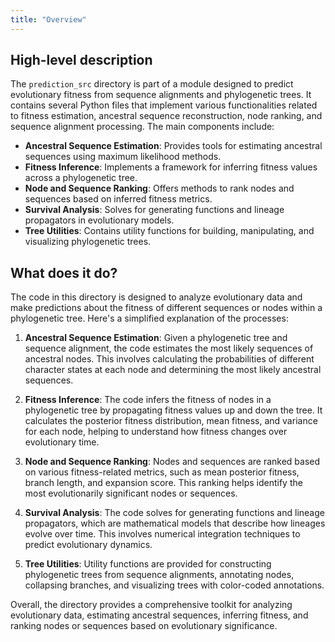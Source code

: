 ```yaml
---
title: "Overview"
---
```


## High-level description

The `prediction_src` directory is part of a module designed to predict evolutionary fitness from sequence alignments and phylogenetic trees. It contains several Python files that implement various functionalities related to fitness estimation, ancestral sequence reconstruction, node ranking, and sequence alignment processing. The main components include:

- **Ancestral Sequence Estimation**: Provides tools for estimating ancestral sequences using maximum likelihood methods.
- **Fitness Inference**: Implements a framework for inferring fitness values across a phylogenetic tree.
- **Node and Sequence Ranking**: Offers methods to rank nodes and sequences based on inferred fitness metrics.
- **Survival Analysis**: Solves for generating functions and lineage propagators in evolutionary models.
- **Tree Utilities**: Contains utility functions for building, manipulating, and visualizing phylogenetic trees.

## What does it do?

The code in this directory is designed to analyze evolutionary data and make predictions about the fitness of different sequences or nodes within a phylogenetic tree. Here's a simplified explanation of the processes:

1. **Ancestral Sequence Estimation**: Given a phylogenetic tree and sequence alignment, the code estimates the most likely sequences of ancestral nodes. This involves calculating the probabilities of different character states at each node and determining the most likely ancestral sequences.

2. **Fitness Inference**: The code infers the fitness of nodes in a phylogenetic tree by propagating fitness values up and down the tree. It calculates the posterior fitness distribution, mean fitness, and variance for each node, helping to understand how fitness changes over evolutionary time.

3. **Node and Sequence Ranking**: Nodes and sequences are ranked based on various fitness-related metrics, such as mean posterior fitness, branch length, and expansion score. This ranking helps identify the most evolutionarily significant nodes or sequences.

4. **Survival Analysis**: The code solves for generating functions and lineage propagators, which are mathematical models that describe how lineages evolve over time. This involves numerical integration techniques to predict evolutionary dynamics.

5. **Tree Utilities**: Utility functions are provided for constructing phylogenetic trees from sequence alignments, annotating nodes, collapsing branches, and visualizing trees with color-coded annotations.

Overall, the directory provides a comprehensive toolkit for analyzing evolutionary data, estimating ancestral sequences, inferring fitness, and ranking nodes or sequences based on evolutionary significance.